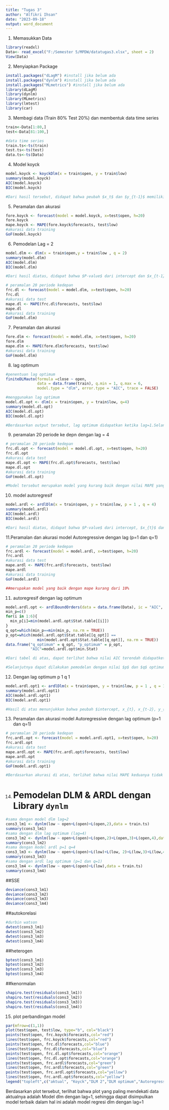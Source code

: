 ---
title: "Tugas 3"
author: "Alfikri Ihsan"
date: "2023-09-18"
output: word_document
---

1. Memasukkan Data
```{r}
library(readxl)
Data<- read_excel("F:/Semester 5/MPDW/datatugas3.xlsx", sheet = 2)
View(Data)
```
2. Menyiapkan Package
```{r}
install.packages("dLagM") #install jika belum ada
install.packages("dynlm") #install jika belum ada
install.packages("MLmetrics") #install jika belum ada
library(dLagM)
library(dynlm)
library(MLmetrics)
library(lmtest)
library(car)
```

3. Membagi data (Train 80% Test 20%) dan membentuk data time series
```{r}
train<-Data[1:80,]
test<-Data[81:100,]

#data time series
train.ts<-ts(train)
test.ts<-ts(test)
data.ts<-ts(Data)
```

4. Model koyck
```{r}
model.koyck <- koyckDlm(x = train$open, y = train$low)
summary(model.koyck)
AIC(model.koyck)
BIC(model.koyck)

#Dari hasil tersebut, didapat bahwa peubah $x_t$ dan $y_{t-1}$ memiliki nilai $P-Value<0.05$. Hal ini menunjukkan bahwa peubah $x_t$ dan $y_{t-1}$ berpengaruh signifikan terhadap $y$. Adapun model keseluruhannya adalah sebagai berikut

```
5. Peramalan dan akurasi
```{r}
fore.koyck <- forecast(model = model.koyck, x=test$open, h=20)
fore.koyck
mape.koyck <- MAPE(fore.koyck$forecasts, test$low)
#akurasi data training
GoF(model.koyck)
```
6. Pemodelan Lag = 2
```{r}
model.dlm <- dlm(x = train$open,y = train$low , q = 2)
summary(model.dlm)
AIC(model.dlm)
BIC(model.dlm)

#Dari hasil diatas, didapat bahwa $P-value$ dari intercept dan $x_{t-1}<0.05$. Hal ini menunjukkan bahwa intercept dan $x_{t-1}$ berpengaruh signifikan terhadap $y$. Adapun model keseluruhan yang terbentuk adalah sebagai berikut

# peramalan 20 periode kedepan
frc.dl <- forecast(model = model.dlm, x=test$open, h=20)
frc.dl
#akurasi data test
mape.dl <- MAPE(frc.dl$forecasts, test$low)
mape.dl
#akurasi data training
GoF(model.dlm)
```


7. Peramalan dan akurasi
```{r}
fore.dlm <- forecast(model = model.dlm, x=test$open, h=20)
fore.dlm
mape.dlm <- MAPE(fore.dlm$forecasts, test$low)
#akurasi data training
GoF(model.dlm)
```
8. lag optimum
```{r}
#penentuan lag optimum 
finiteDLMauto(formula =close ~ open,
              data = data.frame(train), q.min = 1, q.max = 6,
              model.type = "dlm", error.type = "AIC", trace = FALSE)

#menggunakan lag optimum
model.dl.opt <- dlm(x = train$open, y = train$low, q=4)
summary(model.dl.opt)
AIC(model.dl.opt)
BIC(model.dl.opt)

#Berdasarkan output tersebut, lag optimum didapatkan ketika lag=1.Selanjutnya dilakukan pemodelan untuk lag=4

```
9. peramalan 20 periode ke depn dengan lag = 4
```{r}
# peramalan 20 periode kedepan
frc.dl.opt <- forecast(model = model.dl.opt, x=test$open, h=20)
frc.dl.opt
#akurasi data test
mape.dl.opt <- MAPE(frc.dl.opt$forecasts, test$low)
mape.dl.opt
#akurasi data training
GoF(model.dl.opt)

#Model tersebut merupakan model yang kurang baik dengan nilai MAPE yang lebih dari 10%
```
10. model autoregresif
```{r}
model.ardl <- ardlDlm(x = train$open, y = train$low, p = 1 , q = 4)
summary(model.ardl)
AIC(model.ardl)
BIC(model.ardl)

#Dari hasil diatas, didapat bahwa $P-value$ dari intercept, $x_{t}$ dan $x_{t-1}<0.05$. Hal ini menunjukkan bahwa intercept, $x_{t}$ dan $x_{t-1}$ berpengaruh signifikan terhadap $y_t$. Adapun model keseluruhan yang terbentuk adalah sebagai berikut 
```
11.Peramalan dan akurasi model Autoregressive dengan lag (p=1 dan q=1)
```{r}
# peramalan 20 periode kedepan
frc.ardl <- forecast(model = model.ardl, x=test$open, h=20)
frc.ardl
#akurasi data test
mape.ardl <- MAPE(frc.ardl$forecasts, test$low)
mape.ardl
#akurasi data training
GoF(model.ardl)

##merupakan model yang baik dengan mape kurang dari 10%
```


11. autoregresif dengan lag optimum
```{r}
model.ardl.opt <- ardlBoundOrders(data = data.frame(Data), ic = "AIC", formula = low ~ open )
min_p=c()
for(i in 1:6){
  min_p[i]=min(model.ardl.opt$Stat.table[[i]])
}
q_opt=which(min_p==min(min_p, na.rm = TRUE))
p_opt=which(model.ardl.opt$Stat.table[[q_opt]] == 
              min(model.ardl.opt$Stat.table[[q_opt]], na.rm = TRUE))
data.frame("q_optimum" = q_opt, "p_optimum" = p_opt, 
           "AIC"=model.ardl.opt$min.Stat)

#Dari tabel di atas, dapat terlihat bahwa nilai AIC terendah didapatketika $p=1$ dan $q=1$, yaitu sebesar `-268.2919`, model autoregressive optimum didapat ketika $p=2$ dan $q=2$.

#Selanjutnya dapat dilakukan pemodelan dengan nilai $p$ dan $q$ optimum seperti inisialisasi di langkah sebelumnya. 
```
12. Dengan lag optimum p 1 q 1
```{r}
model.ardl.opt1 <- ardlDlm(x = train$open, y = train$low, p = 1 , q = 1)
summary(model.ardl.opt1)
AIC(model.ardl.opt1)
BIC(model.ardl.opt1)

#Hasil di atas menunjukkan bahwa peubah $intercept, x_{t}, x_{t-2}, y_{t-1}, y_{t-2}$, hasil uji t menunjukkan nilai-p pada peubah $<0.05$ Hal ini menunjukkan bahwa peubah $intercept, x_{t}, x_{t-2}, y_{t-1}, y_{t-2}$ berpengaruh signifikan terhadap $y_t$, sementara $x_{t-1}$ tidak berpengaruh signifikan terhadap $y_t$. Model keseluruhannya adalah sebagai berikut:
```
13. Peramalan dan akurasi model Autoregressive dengan lag optimum (p=1 dan q=1)
```{r}
# peramalan 20 periode kedepan
frc.ardl.opt <- forecast(model = model.ardl.opt1, x=test$open, h=20)
frc.ardl.opt
#akurasi data test
mape.ardl.opt <- MAPE(frc.ardl.opt$forecasts, test$low)
mape.ardl.opt
#akurasi data training
GoF(model.ardl.opt1)

#Berdasarkan akurasi di atas, terlihat bahwa nilai MAPE keduanya tidak jauh berbeda. Artinya, model regresi dengan distribusi lag ini tidak `overfitted` atau `underfitted` 
```
14. # Pemodelan DLM & ARDL dengan Library `dynlm`
```{r}
#sama dengan model dlm lag=2
cons3_lm1 <- dynlm(low ~ open+L(open)+L(open,2),data = train.ts)
summary(cons3_lm1)
#sama dengan dlm lag optimum (lag=4)
cons3_lm2 <- dynlm(low ~ open+L(open)+L(open,2)+L(open,3)+L(open,4),data = train.ts)
summary(cons3_lm2)
#sama dengan model ardl p=1 q=4
cons3_lm3 <- dynlm(low ~ open+L(open)+L(low)+L(low, 2)+L(low,3)+L(low,4),data = train.ts)
summary(cons3_lm3)
#sama dengan ardl lag optimum (p=1 dan q=1)
cons3_lm4 <- dynlm(low ~ open+L(open)+L(low),data = train.ts)
summary(cons3_lm4)
```
##SSE
```{r}
deviance(cons3_lm1)
deviance(cons3_lm2)
deviance(cons3_lm3)
deviance(cons3_lm4)
```
##autokorelasi
```{r}
#durbin watson
dwtest(cons3_lm1)
dwtest(cons3_lm2)
dwtest(cons3_lm3)
dwtest(cons3_lm4)
```
##heterogen
```{r}
bptest(cons3_lm1)
bptest(cons3_lm2)
bptest(cons3_lm3)
bptest(cons3_lm4)
```
##kenormalan
```{r}
shapiro.test(residuals(cons3_lm1))
shapiro.test(residuals(cons3_lm2))
shapiro.test(residuals(cons3_lm3))
shapiro.test(residuals(cons3_lm4))
```



15. plot perbandingan model
```{r}
par(mfrow=c(1,1))
plot(test$open, test$low, type="b", col="black")
points(test$open, frc.koyck$forecasts,col="red")
lines(test$open, frc.koyck$forecasts,col="red")
points(test$open, frc.dl$forecasts,col="blue")
lines(test$open, frc.dl$forecasts,col="blue")
points(test$open, frc.dl.opt$forecasts,col="orange")
lines(test$open, frc.dl.opt$forecasts,col="orange")
points(test$open, frc.ardl$forecasts,col="green")
lines(test$open, frc.ardl$forecasts,col="green")
points(test$open, frc.ardl.opt$forecasts,col="yellow")
lines(test$open, frc.ardl.opt$forecasts,col="yellow")
legend("topleft",c("aktual", "Koyck","DLM 2","DLM optimum","Autoregressive p=1,q=4", "Autoregressive optimum (p=2,q=2)"), lty=1, col=c("black","red","blue","orange","green","yellow"), cex=0.5)
```
Berdasarkan plot tersebut, terlihat bahwa plot yang paling mendekati data aktualnya adalah Model dlm dengan lag=1, sehingga dapat disimpulkan model terbaik dalam hal ini adalah model regresi dlm dengan lag=1



